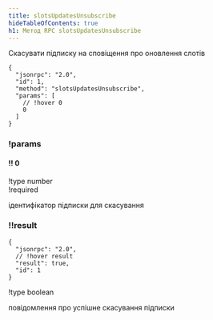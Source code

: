 ```yaml
---
title: slotsUpdatesUnsubscribe
hideTableOfContents: true
h1: Метод RPC slotsUpdatesUnsubscribe
---
```


Скасувати підписку на сповіщення про оновлення слотів

<APIMethod>

```jsonc !!request
{
  "jsonrpc": "2.0",
  "id": 1,
  "method": "slotsUpdatesUnsubscribe",
  "params": [
    // !hover 0
    0
  ]
}
```

### !params

#### !! 0

!type number  
!required

ідентифікатор підписки для скасування

### !!result

```jsonc !response
{
  "jsonrpc": "2.0",
  // !hover result
  "result": true,
  "id": 1
}
```

!type boolean

повідомлення про успішне скасування підписки

</APIMethod>
